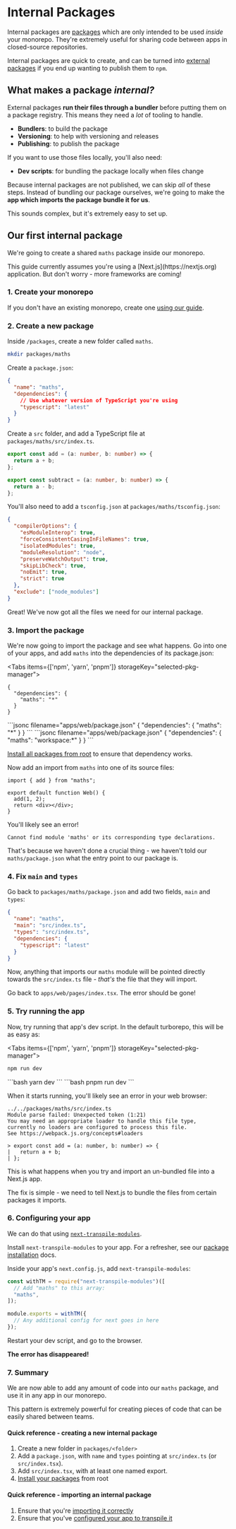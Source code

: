 

# Internal Packages

Internal packages are [packages](/docs/handbook/sharing-code/basics) which are only intended to be used _inside_ your monorepo. They're extremely useful for sharing code between apps in closed-source repositories.

Internal packages are quick to create, and can be turned into [external packages](/docs/handbook/sharing-code/external-packages) if you end up wanting to publish them to `npm`.

## What makes a package _internal?_

External packages **run their files through a bundler** before putting them on a package registry. This means they need a _lot_ of tooling to handle.

- **Bundlers**: to build the package
- **Versioning**: to help with versioning and releases
- **Publishing**: to publish the package

If you want to use those files locally, you'll also need:

- **Dev scripts**: for bundling the package locally when files change

Because internal packages are not published, we can skip _all_ of these steps. Instead of bundling our package ourselves, we're going to make the **app which imports the package bundle it for us**.

This sounds complex, but it's extremely easy to set up.

## Our first internal package

We're going to create a shared `maths` package inside our monorepo.

<Callout>
  This guide currently assumes you're using a [Next.js](https://nextjs.org) application. But don't worry - more frameworks are coming!
</Callout>

### 1. Create your monorepo

If you don't have an existing monorepo, create one [using our guide](/docs/getting-started/create-new).

### 2. Create a new package

Inside `/packages`, create a new folder called `maths`.

```bash
mkdir packages/maths
```

Create a `package.json`:

```json filename="packages/maths/package.json"
{
  "name": "maths",
  "dependencies": {
    // Use whatever version of TypeScript you're using
    "typescript": "latest"
  }
}
```

Create a `src` folder, and add a TypeScript file at `packages/maths/src/index.ts`.

```ts filename="packages/maths/src/index.ts"
export const add = (a: number, b: number) => {
  return a + b;
};

export const subtract = (a: number, b: number) => {
  return a - b;
};
```

You'll also need to add a `tsconfig.json` at `packages/maths/tsconfig.json`:

```json filename="packages/maths/tsconfig.json"
{
  "compilerOptions": {
    "esModuleInterop": true,
    "forceConsistentCasingInFileNames": true,
    "isolatedModules": true,
    "moduleResolution": "node",
    "preserveWatchOutput": true,
    "skipLibCheck": true,
    "noEmit": true,
    "strict": true
  },
  "exclude": ["node_modules"]
}
```

Great! We've now got all the files we need for our internal package.

### 3. Import the package

We're now going to import the package and see what happens. Go into one of your apps, and add `maths` into the dependencies of its package.json:

<Tabs items={['npm', 'yarn', 'pnpm']} storageKey="selected-pkg-manager">
  <Tab>
```jsonc filename="apps/web/package.json"
{
  "dependencies": {
    "maths": "*"
  }
}
```
  </Tab>
  <Tab>
```jsonc filename="apps/web/package.json"
{
  "dependencies": {
    "maths": "*"
  }
}
```
  </Tab>
  <Tab>
```jsonc filename="apps/web/package.json"
{
  "dependencies": {
    "maths": "workspace:*"
  }
}
```
  </Tab>
</Tabs>

[Install all packages from root](/docs/handbook/package-installation) to ensure that dependency works.

Now add an import from `maths` into one of its source files:

```tsx filename="apps/web/pages/index.tsx"
import { add } from "maths";

export default function Web() {
  add(1, 2);
  return <div></div>;
}
```

You'll likely see an error!

```
Cannot find module 'maths' or its corresponding type declarations.
```

That's because we haven't done a crucial thing - we haven't told our `maths/package.json` what the entry point to our package is.

### 4. Fix `main` and `types`

Go back to `packages/maths/package.json` and add two fields, `main` and `types`:

```json filename="packages/maths/package.json"
{
  "name": "maths",
  "main": "src/index.ts",
  "types": "src/index.ts",
  "dependencies": {
    "typescript": "latest"
  }
}
```

Now, anything that imports our `maths` module will be pointed directly towards the `src/index.ts` file - _that's_ the file that they will import.

Go back to `apps/web/pages/index.tsx`. The error should be gone!

### 5. Try running the app

Now, try running that app's dev script. In the default turborepo, this will be as easy as:

<Tabs items={['npm', 'yarn', 'pnpm']} storageKey="selected-pkg-manager">
  <Tab>
```bash
npm run dev
```
  </Tab>
  <Tab>
```bash
yarn dev
```
  </Tab>
  <Tab>
```bash
pnpm run dev
```
  </Tab>
</Tabs>

When it starts running, you'll likely see an error in your web browser:

```
../../packages/maths/src/index.ts
Module parse failed: Unexpected token (1:21)
You may need an appropriate loader to handle this file type,
currently no loaders are configured to process this file.
See https://webpack.js.org/concepts#loaders

> export const add = (a: number, b: number) => {
|   return a + b;
| };
```

This is what happens when you try and import an un-bundled file into a Next.js app.

The fix is simple - we need to tell Next.js to bundle the files from certain packages it imports.

### 6. Configuring your app

We can do that using [`next-transpile-modules`](https://www.npmjs.com/package/next-transpile-modules).

Install `next-transpile-modules` to your app. For a refresher, see our [package installation](/docs/handbook/package-installation) docs.

Inside your app's `next.config.js`, add `next-transpile-modules`:

```ts filename="apps/web/next.config.js"
const withTM = require("next-transpile-modules")([
  // Add "maths" to this array:
  "maths",
]);

module.exports = withTM({
  // Any additional config for next goes in here
});
```

Restart your dev script, and go to the browser.

**The error has disappeared!**

### 7. Summary

We are now able to add any amount of code into our `maths` package, and use it in any app in our monorepo.

This pattern is extremely powerful for creating pieces of code that can be easily shared between teams.

#### Quick reference - creating a new internal package

1. Create a new folder in `packages/<folder>`
1. Add a `package.json`, with `name` and `types` pointing at `src/index.ts` (or `src/index.tsx`).
1. Add `src/index.tsx`, with at least one named export.
1. [Install your packages](/docs/handbook/package-installation) from root

#### Quick reference - importing an internal package

1. Ensure that you're [importing it correctly](/docs/handbook/sharing-code/internal-packages#3-import-the-package)
2. Ensure that you've [configured your app to transpile it](/docs/handbook/sharing-code/internal-packages#6-configuring-your-app)
